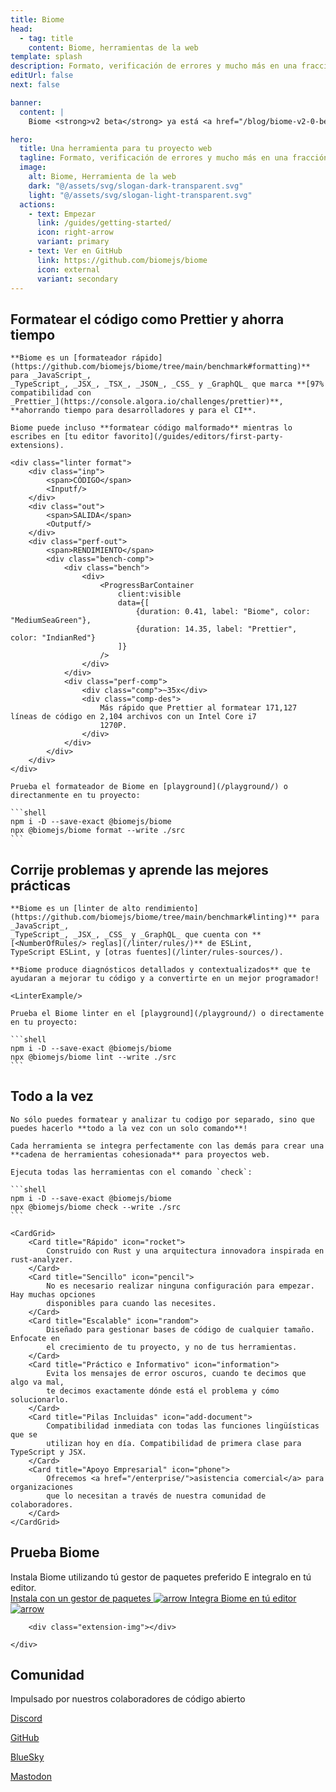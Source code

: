 ```yaml
---
title: Biome
head:
  - tag: title
    content: Biome, herramientas de la web
template: splash
description: Formato, verificación de errores y mucho más en una fracción de segundos.
editUrl: false
next: false

banner:
  content: |
    Biome <strong>v2 beta</strong> ya está <a href="/blog/biome-v2-0-beta/">disponible</a> 🚀. Más información en la <a href="https://next.biomejs.dev/guides/getting-started/">nueva documentación</a>.

hero:
  title: Una herramienta para tu proyecto web
  tagline: Formato, verificación de errores y mucho más en una fracción de segundos.
  image:
    alt: Biome, Herramienta de la web
    dark: "@/assets/svg/slogan-dark-transparent.svg"
    light: "@/assets/svg/slogan-light-transparent.svg"
  actions:
    - text: Empezar
      link: /guides/getting-started/
      icon: right-arrow
      variant: primary
    - text: Ver en GitHub
      link: https://github.com/biomejs/biome
      icon: external
      variant: secondary
---
```



<div class="gradient"></div>
<div class="grid"></div>

<div class="hero-code">
    <h2 class="head">Formatear el código como Prettier y ahorra tiempo</h2>

    **Biome es un [formateador rápido](https://github.com/biomejs/biome/tree/main/benchmark#formatting)** para _JavaScript_,
    _TypeScript_, _JSX_, _TSX_, _JSON_, _CSS_ y _GraphQL_ que marca **[97% compatibilidad con
    _Prettier_](https://console.algora.io/challenges/prettier)**, **ahorrando tiempo para desarrolladores y para el CI**.

    Biome puede incluso **formatear código malformado** mientras lo escribes en [tu editor favorito](/guides/editors/first-party-extensions).

    <div class="linter format">
        <div class="inp">
            <span>CÓDIGO</span>
            <Inputf/>
        </div>
        <div class="out">
            <span>SALIDA</span>
            <Outputf/>
        </div>
        <div class="perf-out">
            <span>RENDIMIENTO</span>
            <div class="bench-comp">
                <div class="bench">
                    <div>
                        <ProgressBarContainer
                            client:visible
                            data={[
                                {duration: 0.41, label: "Biome", color: "MediumSeaGreen"},
                                {duration: 14.35, label: "Prettier", color: "IndianRed"}
                            ]}
                        />
                    </div>
                </div>
                <div class="perf-comp">
                    <div class="comp">~35x</div>
                    <div class="comp-des">
                        Más rápido que Prettier al formatear 171,127 líneas de código en 2,104 archivos con un Intel Core i7
                        1270P.
                    </div>
                </div>
            </div>
        </div>
    </div>

    Prueba el formateador de Biome en [playground](/playground/) o directanmente en tu proyecto:

    ```shell
    npm i -D --save-exact @biomejs/biome
    npx @biomejs/biome format --write ./src
    ```

</div>

<div class="hero-code">
    <h2 class="head">Corrije problemas y aprende las mejores prácticas</h2>

    **Biome es un [linter de alto rendimiento](https://github.com/biomejs/biome/tree/main/benchmark#linting)** para _JavaScript_,
    _TypeScript_, _JSX_, _CSS_ y _GraphQL_ que cuenta con **[<NumberOfRules/> reglas](/linter/rules/)** de ESLint,
    TypeScript ESLint, y [otras fuentes](/linter/rules-sources/).

    **Biome produce diagnósticos detallados y contextualizados** que te ayudaran a mejorar tu código y a convertirte en un mejor programador!

    <LinterExample/>

    Prueba el Biome linter en el [playground](/playground/) o directamente en tu proyecto:

    ```shell
    npm i -D --save-exact @biomejs/biome
    npx @biomejs/biome lint --write ./src
    ```

</div>

<div class="hero-code">
    <h2 class="head">Todo a la vez</h2>

    No sólo puedes formatear y analizar tu codigo por separado, sino que puedes hacerlo **todo a la vez con un solo comando**!

    Cada herramienta se integra perfectamente con las demás para crear una **cadena de herramientas cohesionada** para proyectos web.

    Ejecuta todas las herramientas con el comando `check`:

    ```shell
    npm i -D --save-exact @biomejs/biome
    npx @biomejs/biome check --write ./src
    ```

</div>

<div class="card-cnt">

    <CardGrid>
        <Card title="Rápido" icon="rocket">
            Construido con Rust y una arquitectura innovadora inspirada en rust-analyzer.
        </Card>
        <Card title="Sencillo" icon="pencil">
            No es necesario realizar ninguna configuración para empezar. Hay muchas opciones
            disponibles para cuando las necesites.
        </Card>
        <Card title="Escalable" icon="random">
            Diseñado para gestionar bases de código de cualquier tamaño. Enfocate en
            el crecimiento de tu proyecto, y no de tus herramientas.
        </Card>
        <Card title="Práctico e Informativo" icon="information">
            Evita los mensajes de error oscuros, cuando te decimos que algo va mal,
            te decimos exactamente dónde está el problema y cómo solucionarlo.
        </Card>
        <Card title="Pilas Incluidas" icon="add-document">
            Compatibilidad inmediata con todas las funciones lingüísticas que se
            utilizan hoy en día. Compatibilidad de primera clase para TypeScript y JSX.
        </Card>
        <Card title="Apoyo Empresarial" icon="phone">
            Ofrecemos <a href="/enterprise/">asistencia comercial</a> para organizaciones
            que lo necesitan a través de nuestra comunidad de colaboradores.
        </Card>
    </CardGrid>

</div>
<div class="installation-body">
    <div class="installation">
        <div class="installation-left">
            <h2 class="head">Prueba Biome</h2>
            <div class="installation-description">
                Instala Biome utilizando tú gestor de paquetes preferido E integralo en tú editor.
            </div>
            <a class="installation-biome" href="/guides/getting-started/#installation">
                Instala con un gestor de paquetes
                <Image src={arrow} alt="arrow"/>
            </a>
            <a
                href="/guides/editors/first-party-extensions/"
                class="installation-extension"
            >
                Integra Biome en tú editor
                <Image src={arrow} alt="arrow"/>
            </a>
        </div>

        <div class="extension-img"></div>

    </div>

</div>

<AwardBanner />

<div class="community">
  <div class="community-grid"></div>
  <h2 class="head">Comunidad</h2>
  <div class="community-connect">
    <div class="community-description">
      Impulsado por nuestros colaboradores de código abierto
    </div>
    <div class="community-links">
      <a href="https://biomejs.dev/chat" class="discord">
        <Icon name="discord" />
        <p>Discord</p>
      </a>
      <a href="https://github.com/biomejs/biome" class="github">
        <Icon name="github" />
        <p>GitHub</p>
      </a>
      <a href="https://bsky.app/profile/biomejs.dev" class="blueSky">
        <Icon name="blueSky" />
        <p>BlueSky</p>
      </a>
      <a href="https://fosstodon.org/@biomejs" class="mastodon">
        <Icon name="mastodon" />
        <p>Mastodon</p>
      </a>
    </div>
  </div>
  <div class="connect">
    <Community />
  </div>
</div>

<Sponsors title="Patrocinadores" />

<Netlify />
